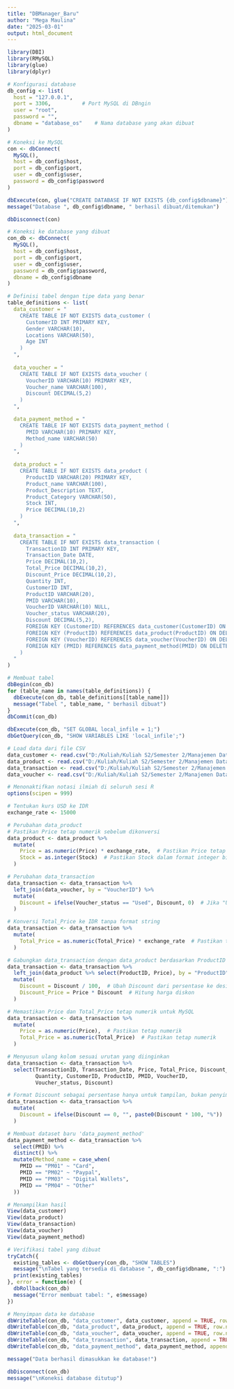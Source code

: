 ```yaml
---
title: "DBManager_Baru"
author: "Mega Maulina"
date: "2025-03-01"
output: html_document
---
```


```r
library(DBI)
library(RMySQL)
library(glue)
library(dplyr)
```

```r
# Konfigurasi database
db_config <- list(
  host = "127.0.0.1",
  port = 3306,          # Port MySQL di DBngin
  user = "root",
  password = "",
  dbname = "database_os"    # Nama database yang akan dibuat
)
```

```r
# Koneksi ke MySQL
con <- dbConnect(
  MySQL(),
  host = db_config$host,
  port = db_config$port,
  user = db_config$user,
  password = db_config$password
)

dbExecute(con, glue("CREATE DATABASE IF NOT EXISTS {db_config$dbname}"))
message("Database ", db_config$dbname, " berhasil dibuat/ditemukan")

dbDisconnect(con)
```

```r
# Koneksi ke database yang dibuat
con_db <- dbConnect(
  MySQL(),
  host = db_config$host,
  port = db_config$port,
  user = db_config$user,
  password = db_config$password,
  dbname = db_config$dbname
)
```

```r
# Definisi tabel dengan tipe data yang benar
table_definitions <- list(
  data_customer = "
    CREATE TABLE IF NOT EXISTS data_customer (
      CustomerID INT PRIMARY KEY,
      Gender VARCHAR(10),
      Locations VARCHAR(50),
      Age INT
    )
  ",
  
  data_voucher = "
    CREATE TABLE IF NOT EXISTS data_voucher (
      VoucherID VARCHAR(10) PRIMARY KEY,
      Voucher_name VARCHAR(100),
      Discount DECIMAL(5,2)
    )
  ",

  data_payment_method = "
    CREATE TABLE IF NOT EXISTS data_payment_method (
      PMID VARCHAR(10) PRIMARY KEY,
      Method_name VARCHAR(50)
    )
  ",
  
  data_product = "
    CREATE TABLE IF NOT EXISTS data_product (
      ProductID VARCHAR(20) PRIMARY KEY,
      Product_name VARCHAR(100),
      Product_Description TEXT,
      Product_Category VARCHAR(50),
      Stock INT,
      Price DECIMAL(10,2)
    )
  ",
  
  data_transaction = "
    CREATE TABLE IF NOT EXISTS data_transaction (
      TransactionID INT PRIMARY KEY,
      Transaction_Date DATE,
      Price DECIMAL(10,2),
      Total_Price DECIMAL(10,2),
      Discount_Price DECIMAL(10,2),
      Quantity INT,
      CustomerID INT,
      ProductID VARCHAR(20),
      PMID VARCHAR(10),
      VoucherID VARCHAR(10) NULL,
      Voucher_status VARCHAR(20),
      Discount DECIMAL(5,2),
      FOREIGN KEY (CustomerID) REFERENCES data_customer(CustomerID) ON DELETE CASCADE ON UPDATE CASCADE,
      FOREIGN KEY (ProductID) REFERENCES data_product(ProductID) ON DELETE CASCADE ON UPDATE CASCADE,
      FOREIGN KEY (VoucherID) REFERENCES data_voucher(VoucherID) ON DELETE CASCADE ON UPDATE CASCADE,
      FOREIGN KEY (PMID) REFERENCES data_payment_method(PMID) ON DELETE CASCADE ON UPDATE CASCADE
    )
  "
)
```

```r
# Membuat tabel
dbBegin(con_db)
for (table_name in names(table_definitions)) {
  dbExecute(con_db, table_definitions[[table_name]])
  message("Tabel ", table_name, " berhasil dibuat")
}
dbCommit(con_db)
```

```r
dbExecute(con_db, "SET GLOBAL local_infile = 1;")
dbGetQuery(con_db, "SHOW VARIABLES LIKE 'local_infile';")
```

```r
# Load data dari file CSV
data_customer <- read.csv("D:/Kuliah/Kuliah S2/Semester 2/Manajemen Data Statistika/Praktikum/Tugas/Dataset_4/data_customer.csv")
data_product <- read.csv("D:/Kuliah/Kuliah S2/Semester 2/Manajemen Data Statistika/Praktikum/Tugas/Dataset_4/data_product.csv")
data_transaction <- read.csv("D:/Kuliah/Kuliah S2/Semester 2/Manajemen Data Statistika/Praktikum/Tugas/Dataset_4/data_transaction.csv")
data_voucher <- read.csv("D:/Kuliah/Kuliah S2/Semester 2/Manajemen Data Statistika/Praktikum/Tugas/Dataset_4/data_voucher.csv")

# Menonaktifkan notasi ilmiah di seluruh sesi R
options(scipen = 999)

# Tentukan kurs USD ke IDR
exchange_rate <- 15000

# Perubahan data_product
# Pastikan Price tetap numerik sebelum dikonversi
data_product <- data_product %>%
  mutate(
    Price = as.numeric(Price) * exchange_rate,  # Pastikan Price tetap numerik
    Stock = as.integer(Stock)  # Pastikan Stock dalam format integer biasa
  )

# Perubahan data_transaction
data_transaction <- data_transaction %>%
  left_join(data_voucher, by = "VoucherID") %>%
  mutate(
    Discount = ifelse(Voucher_status == "Used", Discount, 0)  # Jika "Used", ambil diskon, jika tidak, 0
  )

# Konversi Total_Price ke IDR tanpa format string
data_transaction <- data_transaction %>%
  mutate(
    Total_Price = as.numeric(Total_Price) * exchange_rate  # Pastikan tetap numerik
  )

# Gabungkan data_transaction dengan data_product berdasarkan ProductID
data_transaction <- data_transaction %>%
  left_join(data_product %>% select(ProductID, Price), by = "ProductID") %>%
  mutate(
    Discount = Discount / 100,  # Ubah Discount dari persentase ke desimal
    Discount_Price = Price * Discount  # Hitung harga diskon
  )

# Memastikan Price dan Total_Price tetap numerik untuk MySQL
data_transaction <- data_transaction %>%
  mutate(
    Price = as.numeric(Price),  # Pastikan tetap numerik
    Total_Price = as.numeric(Total_Price)  # Pastikan tetap numerik
  )

# Menyusun ulang kolom sesuai urutan yang diinginkan
data_transaction <- data_transaction %>%
  select(TransactionID, Transaction_Date, Price, Total_Price, Discount_Price, 
         Quantity, CustomerID, ProductID, PMID, VoucherID, 
         Voucher_status, Discount)

# Format Discount sebagai persentase hanya untuk tampilan, bukan penyimpanan
data_transaction <- data_transaction %>%
  mutate(
    Discount = ifelse(Discount == 0, "", paste0(Discount * 100, "%"))  # Hanya tambahkan "%" jika tidak 0
  )

# Membuat dataset baru 'data_payment_method'
data_payment_method <- data_transaction %>%
  select(PMID) %>%
  distinct() %>%
  mutate(Method_name = case_when(
    PMID == "PM01" ~ "Card",
    PMID == "PM02" ~ "Paypal",
    PMID == "PM03" ~ "Digital Wallets",
    PMID == "PM04" ~ "Other"
  ))

# Menampilkan hasil
View(data_customer)
View(data_product)
View(data_transaction)
View(data_voucher)
View(data_payment_method)
```

```r
# Verifikasi tabel yang dibuat
tryCatch({
  existing_tables <- dbGetQuery(con_db, "SHOW TABLES")
  message("\nTabel yang tersedia di database ", db_config$dbname, ":")
  print(existing_tables)
}, error = function(e) {
  dbRollback(con_db)
  message("Error membuat tabel: ", e$message)
})
```

```r
# Menyimpan data ke database
dbWriteTable(con_db, "data_customer", data_customer, append = TRUE, row.names = FALSE)
dbWriteTable(con_db, "data_product", data_product, append = TRUE, row.names = FALSE)
dbWriteTable(con_db, "data_voucher", data_voucher, append = TRUE, row.names = FALSE)
dbWriteTable(con_db, "data_transaction", data_transaction, append = TRUE, row.names = FALSE)
dbWriteTable(con_db, "data_payment_method", data_payment_method, append = TRUE, row.names = FALSE)

message("Data berhasil dimasukkan ke database!")
```

```r
dbDisconnect(con_db)
message("\nKoneksi database ditutup")
```